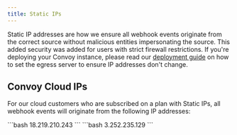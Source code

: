 ```yaml
---
title: Static IPs
---
```


Static IP addresses are how we ensure all webhook events originate from the correct source without malicious entities impersonating the source. This added security was added for users with strict firewall restrictions. If you're deploying your Convoy instance, please read our [deployment guide](/docs/deploy/overview) on how to set the egress server to ensure IP addresses don't change.

## Convoy Cloud IPs

For our cloud customers who are subscribed on a plan with Static IPs, all webhook events will originate from the following IP addresses:

<Tabs>
  <Tab title="US Cloud IPs">
    ```bash
    18.219.210.243
    ```
  </Tab>
  <Tab title="EU Cloud IPs">
    ```bash
    3.252.235.129
    ```
  </Tab>
</Tabs>


